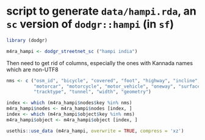 # script to generate `data/hampi.rda`, an `sc` version of `dodgr::hampi` (in `sf`)

```r
library (dodgr)
```
```r
m4ra_hampi <- dodgr_streetnet_sc ("hampi india")
```
Then need to get rid of columns, especially the ones with Kannada names which
are non-UTF8
```r
nms <- c ("osm_id", "bicycle", "covered", "foot", "highway", "incline",
          "motorcar", "motorcycle", "motor_vehicle", "oneway", "surface",
          "tracktype", "tunnel", "width", "geometry")

index <- which (m4ra_hampi$nodes$key %in% nms)
m4ra_hampi$nodes <- m4ra_hampi$nodes [index, ]
index <- which (m4ra_hampi$object$key %in% nms)
m4ra_hampi$object <- m4ra_hampi$object [index, ]
```
```r
usethis::use_data (m4ra_hampi, overwrite = TRUE, compress = 'xz')
```
